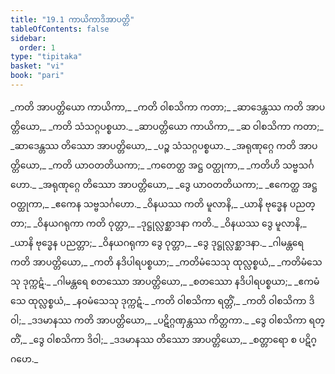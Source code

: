 ```yaml
---
title: "19.1 ကာယိကာဒိအာပတ္တိ"
tableOfContents: false
sidebar:
  order: 1
type: "tipitaka"
basket: "vi"
book: "pari"
---
```



<DynamicBreadcrumb />

<Division number="474" book="pari" e="ch" v="5" p="364">

<Paragraph number="2232" type="verses" book="pari">
_ကတိ အာပတ္တိယော ကာယိကာ,_  
_ကတိ ဝါစသိကာ ကတာ;_  
_ဆာဒေန္တဿ ကတိ အာပတ္တိယော,_  
_ကတိ သံသဂ္ဂပစ္စယာ._  

</Paragraph>

<Paragraph number="2233" type="verses" book="pari">
_ဆာပတ္တိယော ကာယိကာ,_  
_ဆ ဝါစသိကာ ကတာ;_  
_ဆာဒေန္တဿ တိဿော အာပတ္တိယော,_  
_ပဉ္စ သံသဂ္ဂပစ္စယာ._  

</Paragraph>

<Paragraph number="2234" type="verses" book="pari">
_အရုဏုဂ္ဂေ ကတိ အာပတ္တိယော,_  
_ကတိ ယာဝတတိယကာ;_  
_ကတေတ္ထ အဋ္ဌ ဝတ္ထုကာ,_  
_ကတိဟိ သဗ္ဗသင်္ဂဟော._  

</Paragraph>

<Paragraph number="2235" type="verses" book="pari">
_အရုဏုဂ္ဂေ တိဿော အာပတ္တိယော,_  
_ဒွေ ယာဝတတိယကာ;_  
_ဧကေတ္ထ အဋ္ဌ ဝတ္ထုကာ,_  
_ဧကေန သဗ္ဗသင်္ဂဟော._  

</Paragraph>

<Paragraph number="2236" type="verses" book="pari">
_ဝိနယဿ ကတိ မူလာနိ,_  
_ယာနိ ဗုဒ္ဓေန ပညတ္တာ;_  
_ဝိနယဂရုကာ ကတိ ဝုတ္တာ,_  
_ဒုဋ္ဌုလ္လစ္ဆာဒနာ ကတိ._  

</Paragraph>

<Paragraph number="2237" type="verses" book="pari">
_ဝိနယဿ ဒွေ မူလာနိ,_  
_ယာနိ ဗုဒ္ဓေန ပညတ္တာ;_  
_ဝိနယဂရုကာ ဒွေ ဝုတ္တာ,_  
_ဒွေ ဒုဋ္ဌုလ္လစ္ဆာဒနာ._  

</Paragraph>

<Paragraph number="2238" type="verses" book="pari">
_ဂါမန္တရေ ကတိ အာပတ္တိယော,_  
_ကတိ နဒိပါရပစ္စယာ;_  
_ကတိမံသေသု ထုလ္လစ္စယံ,_  
_ကတိမံသေသု ဒုက္ကဋံ._  

</Paragraph>

<Paragraph number="2239" type="verses" book="pari">
_ဂါမန္တရေ စတဿော အာပတ္တိယော,_  
_စတဿော နဒိပါရပစ္စယာ;_  
_ဧကမံသေ ထုလ္လစ္စယံ,_  
_နဝမံသေသု ဒုက္ကဋံ._  

</Paragraph>

<Paragraph number="2240" type="verses" book="pari">
_ကတိ ဝါစသိကာ ရတ္တိံ,_  
_ကတိ ဝါစသိကာ ဒိဝါ;_  
_ဒဒမာနဿ ကတိ အာပတ္တိယော,_  
_ပဋိဂ္ဂဏှန္တဿ ကိတ္တကာ._  

</Paragraph>

<Paragraph number="2241" type="verses" book="pari">
_ဒွေ ဝါစသိကာ ရတ္တိံ,_  
_ဒွေ ဝါစသိကာ ဒိဝါ;_  
_ဒဒမာနဿ တိဿော အာပတ္တိယော,_  
_စတ္တာရော စ ပဋိဂ္ဂဟေ._
</Paragraph>
</Division>